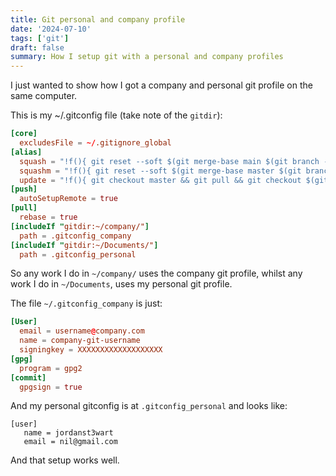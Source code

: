```yaml
---
title: Git personal and company profile
date: '2024-07-10'
tags: ['git']
draft: false
summary: How I setup git with a personal and company profiles
---
```


I just wanted to show how I got a company and personal git profile on the same computer.

This is my ~/.gitconfig file (take note of the `gitdir`):
```toml
[core]
  excludesFile = ~/.gitignore_global
[alias]
  squash = "!f(){ git reset --soft $(git merge-base main $(git branch --show-current)) && git commit -m \"${1}\";};f"
  squashm = "!f(){ git reset --soft $(git merge-base master $(git branch --show-current)) && git commit -m \"${1}\";};f"
  update = "!f(){ git checkout master && git pull && git checkout $(git branch --show-current) && git rebase;};f"
[push]
  autoSetupRemote = true
[pull]
  rebase = true
[includeIf "gitdir:~/company/"]
  path = .gitconfig_company
[includeIf "gitdir:~/Documents/"]
  path = .gitconfig_personal
```

So any work I do in `~/company/` uses the company git profile, whilst any work I do in `~/Documents`, uses my personal git profile.

The file `~/.gitconfig_company` is just:
```toml
[User]
  email = username@company.com
  name = company-git-username
  signingkey = XXXXXXXXXXXXXXXXXXX
[gpg]
  program = gpg2
[commit]
  gpgsign = true
```

And my personal gitconfig is at `.gitconfig_personal` and looks like:
```
[user]
   name = jordanst3wart
   email = nil@gmail.com
```

And that setup works well.
